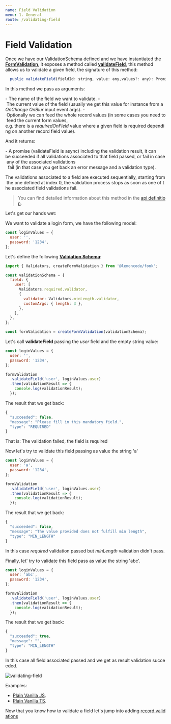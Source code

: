 ```yaml
---
name: Field Validation
menu: 1. General
route: /validating-field
---
```


# Field Validation

Once we have our ValidationSchema defined and we have instantiated the [**FormValidation**](/api#formvalidation), it exposes
a method called [**validateField**](/api#validatefield), this method allows us to validate a given field, the signature of this
method:

```typescript
  public validateField(fieldId: string, value: any,values?: any): Promise<ValidationResult>
```

In this method we pass as arguments:

- The name of the field we want to validate.
- The current value of the field (usually we get this value for instance from a *OnChange* *OnBlur* input event args).
- Optionally we can feed the whole record values (in some cases you need to feed the current form values, 
e.g. there is a *requiredOnField* value where a given field is required depending on another record field value).

And it returns:

- A promise (validateField is async) including the validation result, it can be succeeded if all validations associated to that field passed, or fail in case any of the associated validations
  fail (in that case you get back an error message and a validation type).

The validations associated to a field are executed sequentially, starting from the one defined at index 0, the validation process stops as soon as one of the associated
field validations fail.

> You can find detailed information about this method in the [api definition](/api#validatefield).

Let's get our hands wet:

We want to validate a login form, we have the following model:

```javascript
const loginValues = {
  user: '',
  password: '1234',
};
```

Let's define the following [**Validation Schema**](/api#validationschema):

```javascript
import { Validators, createFormValidation } from '@lemoncode/fonk';

const validationSchema = {
  field: {
    user: [
      Validators.required.validator,
      {
        validator: Validators.minLength.validator,
        customArgs: { length: 3 },
      },
    ],
  },
};

const formValidation = createFormValidation(validationSchema);
```

Let's call **validateField** passing the *user* field and the empty string value:

```javascript
const loginValues = {
  user: '',
  password: '1234',
};

formValidation
  .validateField('user', loginValues.user)
  .then(validationResult => {
    console.log(validationResult);
  });
```

The result that we get back:

```javascript
{
  "succeeded": false,
  "message": "Please fill in this mandatory field.",
  "type": "REQUIRED"
}
```

That is: The validation failed, the field is required

Now let's try to validate this field passing as value the string 'a'

```javascript
const loginValues = {
  user: 'a',
  password: '1234',
};

formValidation
  .validateField('user', loginValues.user)
  .then(validationResult => {
    console.log(validationResult);
  });
```

The result that we get back:

```javascript
{
  "succeeded": false,
  "message": "The value provided does not fulfill min length",
  "type": "MIN_LENGTH"
}
```

In this case *required* validation passed but *minLength* validation didn't pass.

Finally, let' try to validate this field pass as value the string 'abc'.

```javascript
const loginValues = {
  user: 'abc',
  password: '1234',
};

formValidation
  .validateField('user', loginValues.user)
  .then(validationResult => {
    console.log(validationResult);
  });
```

The result that we get back:

```javascript
{
  "succeeded": true,
  "message": "",
  "type": "MIN_LENGTH"
}
```

In this case all field associated passed and we get as result validation succeeded.

![validating-field](../gifs/validating-field.gif)

Examples:

- [Plain Vanilla JS](https://codesandbox.io/s/github/lemoncode/fonk/tree/master/examples/docs/general/js/validating-field).
- [Plain Vanilla TS](https://codesandbox.io/s/github/lemoncode/fonk/tree/master/examples/docs/general/ts/validating-field).

Now that you know how to validate a field let's jump into adding [record validations](/validating-record)
